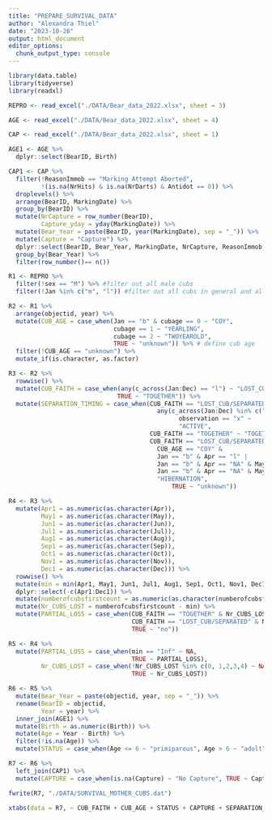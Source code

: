 ```yaml
---
title: "PREPARE_SURVIVAL_DATA"
author: "Alexandra Thiel"
date: "2023-10-26"
output: html_document
editor_options: 
  chunk_output_type: console
---
```


```r
library(data.table)
library(tidyverse)
library(readxl)
```

```r

REPRO <- read_excel("./DATA/Bear_data_2022.xlsx", sheet = 3)

AGE <- read_excel("./DATA/Bear_data_2022.xlsx", sheet = 4)

CAP <- read_excel("./DATA/Bear_data_2022.xlsx", sheet = 1)


```

```r

AGE1 <- AGE %>% 
  dplyr::select(BearID, Birth)

CAP1 <- CAP %>% 
  filter(!ReasonImmob == "Marking Attempt Aborted",
         !(is.na(NrHits) & is.na(NrDarts) & Antidot == 0)) %>% 
  droplevels() %>% 
  arrange(BearID, MarkingDate) %>% 
  group_by(BearID) %>% 
  mutate(NrCapture = row_number(BearID),
         Capture_yday = yday(MarkingDate)) %>% 
  mutate(Bear_Year = paste(BearID, year(MarkingDate), sep = "_")) %>%
  mutate(Capture = "Capture") %>% 
  dplyr::select(BearID, Bear_Year, MarkingDate, NrCapture, ReasonImmob, Capture) %>% 
  group_by(Bear_Year) %>% 
  filter(row_number()== n())

R1 <- REPRO %>% 
  filter(!sex == "M") %>% #filter out all male cubs
  filter(!Jan %in% c("m", "l")) #filter out all cubs in general and all bears that are defined as single during hibernation

R2 <- R1 %>% 
  arrange(objectid, year) %>% 
  mutate(CUB_AGE = case_when(Jan == "b" & cubage == 0 ~ "COY", 
                             cubage == 1 ~ "YEARLING",
                             cubage == 2 ~ "TWOYEAROLD",
                             TRUE ~ "unknown")) %>% # define cub age
  filter(!CUB_AGE == "unknown") %>% 
  mutate_if(is.character, as.factor)

R3 <- R2 %>% 
  rowwise() %>%
  mutate(CUB_FAITH = case_when(any(c_across(Jan:Dec) == "l") ~ "LOST_CUB/SEPARATED",
                              TRUE ~ "TOGETHER")) %>% 
  mutate(SEPARATION_TIMING = case_when(CUB_FAITH == "LOST_CUB/SEPARATED" & 
                                         any(c_across(Jan:Dec) %in% c("1", "2", "3", "4")) &  
                                               observation == "x" ~ 
                                               "ACTIVE",
                                       CUB_FAITH == "TOGETHER" ~ "TOGETHER",
                                       CUB_FAITH == "LOST_CUB/SEPARATED" &
                                         CUB_AGE == "COY" &
                                         Jan == "b" & Apr == "l" | 
                                         Jan == "b" & Apr == "NA" & May == "l" |
                                         Jan == "b" & Apr == "NA" & May == "NA" & Jun == "l" ~
                                         "HIBERNATION",
                                             TRUE ~ "unknown"))

R4 <- R3 %>% 
  mutate(Apr1 = as.numeric(as.character(Apr)),
         May1 = as.numeric(as.character(May)),
         Jun1 = as.numeric(as.character(Jun)),
         Jul1 = as.numeric(as.character(Jul)),
         Aug1 = as.numeric(as.character(Aug)),
         Sep1 = as.numeric(as.character(Sep)),
         Oct1 = as.numeric(as.character(Oct)),
         Nov1 = as.numeric(as.character(Nov)),
         Dec1 = as.numeric(as.character(Dec))) %>% 
  rowwise() %>%
  mutate(min = min(Apr1, May1, Jun1, Jul1, Aug1, Sep1, Oct1, Nov1, Dec1, na.rm = TRUE)) %>% 
  dplyr::select(-c(Apr1:Dec1)) %>% 
  mutate(numberofcubsfirstcount = as.numeric(as.character(numberofcubsfirstcount))) %>% 
  mutate(Nr_CUBS_LOST = numberofcubsfirstcount - min) %>% 
  mutate(PARTIAL_LOSS = case_when(CUB_FAITH == "TOGETHER" & Nr_CUBS_LOST > 0 ~ "yes",
                                  CUB_FAITH == "LOST_CUB/SEPARATED" & Nr_CUBS_LOST == 0 ~ "all",
                                  TRUE ~ "no")) 

R5 <- R4 %>% 
  mutate(PARTIAL_LOSS = case_when(min == "Inf" ~ NA, 
                                  TRUE ~ PARTIAL_LOSS),
         Nr_CUBS_LOST = case_when(!Nr_CUBS_LOST %in% c(0, 1,2,3,4) ~ NA,
                                  TRUE ~ Nr_CUBS_LOST))

R6 <- R5 %>% 
  mutate(Bear_Year = paste(objectid, year, sep = "_")) %>% 
  rename(BearID = objectid,
         Year = year) %>% 
  inner_join(AGE1) %>% 
  mutate(Birth = as.numeric(Birth)) %>% 
  mutate(Age = Year - Birth) %>% 
  filter(!is.na(Age)) %>% 
  mutate(STATUS = case_when(Age <= 6 ~ "primiparous", Age > 6 ~ "adult"))

R7 <- R6 %>% 
  left_join(CAP1) %>% 
  mutate(CAPTURE = case_when(is.na(Capture) ~ "No Capture", TRUE ~ Capture))

fwrite(R7, "./DATA/SURVIVAL_MOTHER_CUBS.dat")

```

```r

xtabs(data = R7, ~ CUB_FAITH + CUB_AGE + STATUS + CAPTURE + SEPARATION_TIMING)

```

